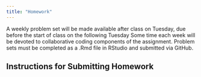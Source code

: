 ```yaml
---
title: "Homework"
---
```


A weekly problem set will be made available after class on Tuesday, due before the start of class on the following Tuesday Some time each week will be devoted to collaborative coding components of the assignment. Problem sets must be completed as a .Rmd file in RStudio and submitted via GitHub. 


## Instructions for Submitting Homework

 